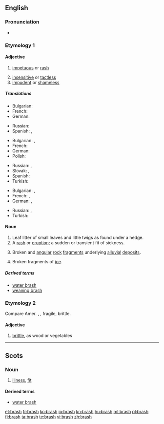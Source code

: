 ==English==

===Pronunciation===
* {{rhymes|æʃ}}

===Etymology 1===

====Adjective====
{{en-adj|brash|er|more}}

# [[impetuous]] or [[rash]]
#: {{rfquotek|Grose}}
# [[insensitive]] or [[tactless]]
# [[impudent]] or [[shameless]]

=====Translations=====
{{trans-top|impetuous or rash}}
* Bulgarian: {{t+|bg|стремителен}}
* French: {{t+|fr|irréfléchi}}
* German: {{t+|de|ungestüm}}
{{trans-mid}}
* Russian: {{t+|ru|стремительный}}
* Spanish: {{t-|es|irreflexivo}}, {{t+|es|precipitado}}
{{trans-bottom}}

{{trans-top|insensitive or tactless}}
* Bulgarian: {{t+|bg|необмислен}},  {{t+|bg|нетактичен}}
* French: {{t+|fr|agressif}}
* German: {{t+|de|taktlos}}
* Polish: {{t+|pl|nietaktowny}}
{{trans-mid}}
* Russian: {{t+|ru|нечувствительный}}, {{t+|ru|бестактный}}
* Slovak: {{t-|sk|bezcitný}}, {{t-|sk|netaktný}}
* Spanish: {{t+|es|tosco}}
* Turkish: {{t-|tr|utanmadan}}
{{trans-bottom}}

{{trans-top|impudent or shameless}}
* Bulgarian: {{t+|bg|нахален}},  {{t+|bg|безсрамен}}
* French: {{t+|fr|culotté}} {{qualifier|familiar}}, {{t+|fr|gonflé}} {{qualifier|familiar}}
* German: {{t+|de|ungezogen}},  {{t+|de|dreist}}
{{trans-mid}}
* Russian: {{t+|ru|нахальный}}, {{t+|ru|бесстыдный}}
* Turkish: {{t+|tr|terbiyesiz}}
{{trans-bottom}}

====Noun====
{{en-noun|es|-}}

# Leaf litter of small leaves and little twigs as found under a hedge.
# A [[rash]] or [[eruption]]; a sudden or transient fit of sickness.
# {{context|geology|lang=en}} Broken and [[angular]] [[rock]] [[fragment]]s underlying [[alluvial]] [[deposit]]s.
#: {{rfquotek|Lyell}}
# Broken fragments of [[ice]].
#: {{rfquotek|Kane}}

=====Derived terms=====
* [[water brash]]
* [[weaning brash]]

===Etymology 2===
Compare Amer. {{term|bresk}}, {{term|brusk}}, fragile, brittle.

====Adjective====
{{en-adj|brash|er|more}}

# {{context|US|colloquial|dated|lang=en}} [[brittle]], as wood or vegetables
#: {{rfquotek|Bartlett}}

{{Webster 1913}}

----

==Scots==

===Noun===
{{sco-noun|es}}

# [[illness]], [[fit]]

====Derived terms====
* [[water brash]]

[[et:brash]]
[[fr:brash]]
[[ko:brash]]
[[io:brash]]
[[kn:brash]]
[[hu:brash]]
[[ml:brash]]
[[pl:brash]]
[[fi:brash]]
[[ta:brash]]
[[te:brash]]
[[vi:brash]]
[[zh:brash]]